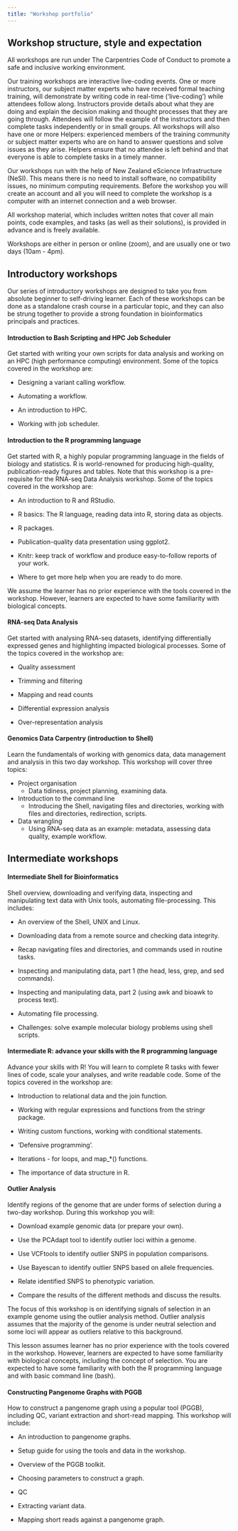 ```yaml
---
title: "Workshop portfolio"
---
```


## Workshop structure, style and expectation

All workshops are run under The Carpentries Code of Conduct to promote a safe and inclusive working environment. 

Our training workshops are interactive live-coding events. One or more instructors, our subject matter experts who have received formal teaching training, will demonstrate by writing code in real-time ('live-coding') while attendees follow along. Instructors provide details about what they are doing and explain the decision making and thought processes that they are going through. Attendees will follow the example of the instructors and then complete tasks independently or in small groups. All workshops will also have one or more Helpers: experienced members of the training community or subject matter experts who are on hand to answer questions and solve issues as they arise. Helpers ensure that no attendee is left behind and that everyone is able to complete tasks in a timely manner. 

Our workshops run with the help of New Zealand eScience Infrastructure (NeSI). This means there is no need to install software, no compatibility issues, no minimum computing requirements. Before the workshop you will create an account and all you will need to complete the workshop is a computer with an internet connection and a web browser. 

All workshop material, which includes written notes that cover all main points, code examples, and tasks (as well as their solutions), is provided in advance and is freely available. 

Workshops are either in person or online (zoom), and are usually one or two days (10am - 4pm). 


## Introductory workshops
Our series of introductory workshops are designed to take you from absolute beginner to self-driving learner. Each of these workshops can be done as a standalone crash course in a particular topic, and they can also be strung together to provide a strong foundation in bioinformatics principals and practices.


#### Introduction to Bash Scripting and HPC Job Scheduler
Get started with writing your own scripts for data analysis and working on an HPC (high performance computing) environment.
Some of the topics covered in the workshop are:

- Designing a variant calling workflow.

- Automating a workflow.

- An introduction to HPC.

- Working with job scheduler.


#### Introduction to the R programming language
Get started with R, a highly popular programming language in the fields of biology and statistics. R is world-renowned for producing high-quality, publication-ready figures and tables. 
Note that this workshop is a pre-requisite for the RNA-seq Data Analysis workshop.
Some of the topics covered in the workshop are:

- An introduction to R and RStudio.

- R basics: The R language, reading data into R, storing data as objects.

- R packages.

- Publication-quality data presentation using ggplot2.

- Knitr: keep track of workflow and produce easy-to-follow reports of your work.

- Where to get more help when you are ready to do more.

We assume the learner has no prior experience with the tools covered in the workshop. However, learners are expected to have some familiarity with biological concepts. 


#### RNA-seq Data Analysis
Get started with analysing RNA-seq datasets, identifying differentially expressed genes and highlighting impacted biological processes.
Some of the topics covered in the workshop are:

- Quality assessment

- Trimming and filtering

- Mapping and read counts

- Differential expression analysis

- Over-representation analysis


#### Genomics Data Carpentry (introduction to Shell)
Learn the fundamentals of working with genomics data, data management and analysis in this two day workshop.
This workshop will cover three topics:

- Project organisation
    - Data tidiness, project planning, examining data.

- Introduction to the command line
    - Introducing the Shell, navigating files and directories, working with files and directories, redirection, scripts.

- Data wrangling
    - Using RNA-seq data as an example: metadata, assessing data quality, example workflow.


## Intermediate workshops

#### Intermediate Shell for Bioinformatics
Shell overview, downloading and verifying data, inspecting and manipulating text data with Unix tools, automating file-processing.
This includes:

- An overview of the Shell, UNIX and Linux.

- Downloading data from a remote source and checking data integrity.

- Recap navigating files and directories, and commands used in routine tasks.

- Inspecting and manipulating data, part 1 (the head, less, grep, and sed commands).

- Inspecting and manipulating data, part 2 (using awk and bioawk to process text).

- Automating file processing.

- Challenges: solve example molecular biology problems using shell scripts.

#### Intermediate R: advance your skills with the R programming language
Advance your skills with R! You will learn to complete R tasks with fewer lines of code, scale your analyses, and write readable code.
Some of the topics covered in the workshop are:

- Introduction to relational data and the join function.

- Working with regular expressions and functions from the stringr package.

- Writing custom functions, working with conditional statements.

- 'Defensive programming'.

- Iterations - for loops, and map_*() functions.

- The importance of data structure in R.

#### Outlier Analysis
Identify regions of the genome that are under forms of selection during a two-day workshop.
During this workshop you will:

- Download example genomic data (or prepare your own).

- Use the PCAdapt tool to identify outlier loci within a genome.

- Use VCFtools to identify outlier SNPS in population comparisons.

- Use Bayescan to identify outlier SNPS based on allele frequencies.

- Relate identified SNPS to phenotypic variation.

- Compare the results of the different methods and discuss the results.

The focus of this workshop is on identifying signals of selection in an example genome using the outlier analysis method. Outlier analysis assumes that the majority of the genome is under neutral selection and some loci will appear as outliers relative to this background.

This lesson assumes learner has no prior experience with the tools covered in the workshop. However, learners are expected to have some familiarity with biological concepts, including the concept of selection. You are expected to have some familiarity with both the R programming language and with basic command line (bash).


#### Constructing Pangenome Graphs with PGGB
How to construct a pangenome graph using a popular tool (PGGB), including QC, variant extraction and short-read mapping.
This workshop will include:

- An introduction to pangenome graphs.

- Setup guide for using the tools and data in the workshop.

- Overview of the PGGB toolkit.

- Choosing parameters to construct a graph.

- QC

- Extracting variant data.

- Mapping short reads against a pangenome graph.



